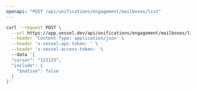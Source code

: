```yaml
---
openapi: "POST /api/unifications/engagement/mailboxes/list"
---
```


<RequestExample>

```bash Request
curl --request POST \
  --url https://app.vessel.dev/api/unifications/engagement/mailboxes/list \
  --header 'Content-Type: application/json' \
  --header 'x-vessel-api-token: ' \
  --header 'x-vessel-access-token: '\ 
  --data '{
  "cursor": "123123",
  "include": {
    "$native": false
  }
}'
```

</RequestExample>


      